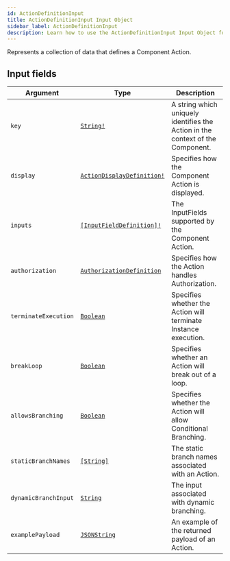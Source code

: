 ```yaml
---
id: ActionDefinitionInput
title: ActionDefinitionInput Input Object
sidebar_label: ActionDefinitionInput
description: Learn how to use the ActionDefinitionInput Input Object for Builder's API.
---
```


Represents a collection of data that defines a Component Action.

## Input fields

| Argument             | Type                                                                              | Description                                                                    |
| -------------------- | --------------------------------------------------------------------------------- | ------------------------------------------------------------------------------ |
| `key`                | [`String!`](/self-managed/composer/builder/api/schema/scalar/String.mdx)                                         | A string which uniquely identifies the Action in the context of the Component. |
| `display`            | [`ActionDisplayDefinition!`](/self-managed/composer/builder/api/schema/input_object/ActionDisplayDefinition.mdx) | Specifies how the Component Action is displayed.                               |
| `inputs`             | [`[InputFieldDefinition]!`](/self-managed/composer/builder/api/schema/input_object/InputFieldDefinition.mdx)     | The InputFields supported by the Component Action.                             |
| `authorization`      | [`AuthorizationDefinition`](/self-managed/composer/builder/api/schema/input_object/AuthorizationDefinition.mdx)  | Specifies how the Action handles Authorization.                                |
| `terminateExecution` | [`Boolean`](/self-managed/composer/builder/api/schema/scalar/Boolean.mdx)                                        | Specifies whether the Action will terminate Instance execution.                |
| `breakLoop`          | [`Boolean`](/self-managed/composer/builder/api/schema/scalar/Boolean.mdx)                                        | Specifies whether an Action will break out of a loop.                          |
| `allowsBranching`    | [`Boolean`](/self-managed/composer/builder/api/schema/scalar/Boolean.mdx)                                        | Specifies whether the Action will allow Conditional Branching.                 |
| `staticBranchNames`  | [`[String]`](/self-managed/composer/builder/api/schema/scalar/String.mdx)                                        | The static branch names associated with an Action.                             |
| `dynamicBranchInput` | [`String`](/self-managed/composer/builder/api/schema/scalar/String.mdx)                                          | The input associated with dynamic branching.                                   |
| `examplePayload`     | [`JSONString`](/self-managed/composer/builder/api/schema/scalar/JSONString.mdx)                                  | An example of the returned payload of an Action.                               |
